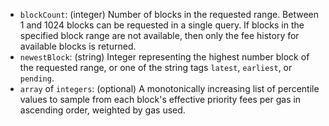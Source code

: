 - `blockCount`: (integer) Number of blocks in the requested range. Between 1 and 1024 blocks can be requested in a single query. If blocks in the specified block range are not available, then only the fee history for available blocks is returned.
- `newestBlock`: (string) Integer representing the highest number block of the requested range, or one of the string tags `latest`, `earliest`, or `pending`.
- `array` of `integers`: (optional) A monotonically increasing list of percentile values to sample from each block's effective priority fees per gas in ascending order, weighted by gas used.
